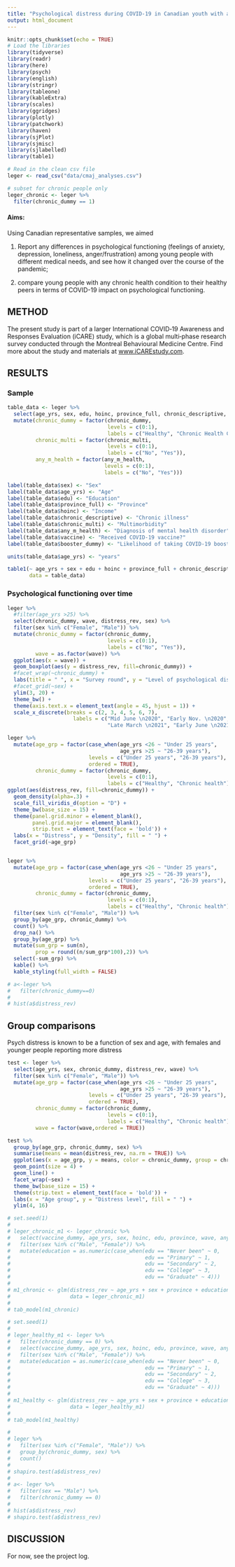```yaml
---
title: "Psychological distress during COVID-19 in Canadian youth with and without chronic health conditions"
output: html_document
---
```


```r
knitr::opts_chunk$set(echo = TRUE)
# Load the libraries
library(tidyverse)
library(readr)
library(here)
library(psych)
library(english)
library(stringr)
library(tableone)
library(kableExtra)
library(scales)
library(ggridges)
library(plotly)
library(patchwork)
library(haven)
library(sjPlot)
library(sjmisc)
library(sjlabelled)
library(table1)
```

```r
# Read in the clean csv file
leger <- read_csv("data/cmaj_analyses.csv")

# subset for chronic people only
leger_chronic <- leger %>%
  filter(chronic_dummy == 1)
```

#### Aims:
Using Canadian representative samples, we aimed 

1) Report any differences in psychological functioning (feelings of anxiety, depression, loneliness, anger/frustration)  among young people with different medical needs, and see how it changed over the course of the pandemic;

2) compare young people with any chronic health condition to their healthy peers in terms of COVID-19 impact on psychological functioning.

## METHOD

The present study is part of a larger International COVID‐19 Awareness and Responses Evaluation (iCARE) study, which is a global multi‐phase research survey conducted through the Montreal Behavioural Medicine Centre. Find more about the study and materials at [www.iCAREstudy.com](www.iCAREstudy.com). 

## RESULTS
### Sample

```r
table_data <- leger %>%
  select(age_yrs, sex, edu, hoinc, province_full, chronic_descriptive, chronic_dummy, chronic_multi, any_m_health, vaccine, booster_dummy) %>%
  mutate(chronic_dummy = factor(chronic_dummy,
                                levels = c(0:1),
                                labels = c("Healthy", "Chronic Health Condition")),
         chronic_multi = factor(chronic_multi, 
                                levels = c(0:1),
                                labels = c("No", "Yes")),
         any_m_health = factor(any_m_health,
                               levels = c(0:1),
                               labels = c("No", "Yes")))

label(table_data$sex) <- "Sex"
label(table_data$age_yrs) <- "Age"
label(table_data$edu) <- "Education"
label(table_data$province_full) <- "Province"
label(table_data$hoinc) <- "Income"
label(table_data$chronic_descriptive) <- "Chronic illness"
label(table_data$chronic_multi) <- "Multimorbidity"
label(table_data$any_m_health) <- "Diagnosis of mental health disorder"
label(table_data$vaccine) <- "Received COVID-19 vaccine?"
label(table_data$booster_dummy) <- "Likelihood of taking COVID-19 booster dose?"

units(table_data$age_yrs) <- "years"

table1(~ age_yrs + sex + edu + hoinc + province_full + chronic_descriptive + chronic_multi + any_m_health + vaccine + booster_dummy | chronic_dummy,
       data = table_data)

```

### Psychological functioning over time

```r
leger %>%
  #filter(age_yrs >25) %>%
  select(chronic_dummy, wave, distress_rev, sex) %>%
  filter(sex %in% c("Female", "Male")) %>%
  mutate(chronic_dummy = factor(chronic_dummy,
                                levels = c(0:1),
                                labels = c("No", "Yes")),
         wave = as.factor(wave)) %>%
  ggplot(aes(x = wave)) +
  geom_boxplot(aes(y = distress_rev, fill=chronic_dummy)) +
  #facet_wrap(~chronic_dummy) +
  labs(title = " ", x = "Survey round", y = "Level of psychological distress", fill = "Chronic condition") +
  #facet_grid(~sex) +
  ylim(3, 20) +
  theme_bw() +
  theme(axis.text.x = element_text(angle = 45, hjust = 1)) +
  scale_x_discrete(breaks = c(2, 3, 4, 5, 6, 7),
                     labels = c("Mid June \n2020", "Early Nov. \n2020", "Late Jan. \n2021",
                                "Late March \n2021", "Early June \n2021", "Mid Sept. \n2021"))
```

```r
leger %>%
  mutate(age_grp = factor(case_when(age_yrs <26 ~ "Under 25 years",
                                    age_yrs >25 ~ "26-39 years"),
                          levels = c("Under 25 years", "26-39 years"),
                          ordered = TRUE),
         chronic_dummy = factor(chronic_dummy, 
                                levels = c(0:1),
                                labels = c("Healthy", "Chronic health"))) %>%
ggplot(aes(distress_rev, fill=chronic_dummy)) + 
  geom_density(alpha=.3) + 
  scale_fill_viridis_d(option = "D") +
  theme_bw(base_size = 15) +
  theme(panel.grid.minor = element_blank(), 
        panel.grid.major = element_blank(),
        strip.text = element_text(face = 'bold')) + 
  labs(x = "Distress", y = "Density", fill = " ") +
  facet_grid(~age_grp)


leger %>%
  mutate(age_grp = factor(case_when(age_yrs <26 ~ "Under 25 years",
                                    age_yrs >25 ~ "26-39 years"),
                          levels = c("Under 25 years", "26-39 years"),
                          ordered = TRUE),
         chronic_dummy = factor(chronic_dummy, 
                                levels = c(0:1),
                                labels = c("Healthy", "Chronic health"))) %>%
  filter(sex %in% c("Female", "Male")) %>%
  group_by(age_grp, chronic_dummy) %>%
  count() %>%
  drop_na() %>%
  group_by(age_grp) %>%
  mutate(sum_grp = sum(n),
         prop = round((n/sum_grp*100),2)) %>%
  select(-sum_grp) %>%
  kable() %>%
  kable_styling(full_width = FALSE)

# a<-leger %>%
#   filter(chronic_dummy==0)
# 
# hist(a$distress_rev)
```
## Group comparisons

Psych distress is known to be a function of sex and age, with females and younger people reporting more distress

```r
test <- leger %>%
  select(age_yrs, sex, chronic_dummy, distress_rev, wave) %>%
  filter(sex %in% c("Female", "Male")) %>%
  mutate(age_grp = factor(case_when(age_yrs <26 ~ "Under 25 years",
                                    age_yrs >25 ~ "26-39 years"),
                          levels = c("Under 25 years", "26-39 years"),
                          ordered = TRUE),
         chronic_dummy = factor(chronic_dummy, 
                                levels = c(0:1),
                                labels = c("Healthy", "Chronic health")),
         wave = factor(wave,ordered = TRUE))

test %>%
  group_by(age_grp, chronic_dummy, sex) %>%
  summarise(means = mean(distress_rev, na.rm = TRUE)) %>%
  ggplot(aes(x = age_grp, y = means, color = chronic_dummy, group = chronic_dummy)) +
  geom_point(size = 4) + 
  geom_line() +
  facet_wrap(~sex) +
  theme_bw(base_size = 15) +
  theme(strip.text = element_text(face = 'bold')) + 
  labs(x = "Age group", y = "Distress level", fill = " ") +
  ylim(4, 16)
```

<!-- ## ADDED DISTRESS -->

<!-- ### Associations between psych distress and socio-demographic factors -->

<!-- #### Logistic regression output -->

<!-- *NOTE* - Education is treated as continuous variable with the following levels: "never been" ~ 0, "primary" ~ 1,"secondary" ~ 2, "college" ~ 3, "graduate" ~ 4. -->

<!-- Province is broken down into 3 geographical regions:  -->

<!-- * *East* = "New Brunswick", "Nova Scotia", "Prince Edward Island", "Newfoundland" -->
<!-- * *Central* = "Ontario", "Quebec" -->
<!-- * *West* = "British Columbia", "Alberta", "Saskatchewan", "Manitoba" -->

<!-- Distress rev = compound score of COVID-19 related feelings of anxiety, depression, and loneliness. Scale rangess from 4 - 16, with higher scores indicating higher levels of pandemic-related distress. -->

<!-- *** -->

<!-- ## CHRONIC GROUP -->

```r
# set.seed(1)
# 
# leger_chronic_m1 <- leger_chronic %>%
#   select(vaccine_dummy, age_yrs, sex, hoinc, edu, province, wave, any_m_health, chronic_multi, distress_rev, concern_sq002) %>%
#   filter(sex %in% c("Male", "Female")) %>%
#   mutate(education = as.numeric(case_when(edu == "Never been" ~ 0, 
#                                           edu == "Primary" ~ 1,
#                                           edu == "Secondary" ~ 2,
#                                           edu == "College" ~ 3,
#                                           edu == "Graduate" ~ 4)))
# 
# m1_chronic <- glm(distress_rev ~ age_yrs + sex + province + education + hoinc + any_m_health + chronic_multi + wave + concern_sq002,
#                   data = leger_chronic_m1)
# 
# tab_model(m1_chronic)

```

<!-- ## HEALTHY GROUP -->
```r
# set.seed(1)
# 
# leger_healthy_m1 <- leger %>%
#   filter(chronic_dummy == 0) %>%
#   select(vaccine_dummy, age_yrs, sex, hoinc, edu, province, wave, any_m_health, chronic_multi, distress_rev, concern_sq002) %>%
#   filter(sex %in% c("Male", "Female")) %>%
#   mutate(education = as.numeric(case_when(edu == "Never been" ~ 0, 
#                                           edu == "Primary" ~ 1,
#                                           edu == "Secondary" ~ 2,
#                                           edu == "College" ~ 3,
#                                           edu == "Graduate" ~ 4)))
# 
# m1_healthy <- glm(distress_rev ~ age_yrs + sex + province + education + hoinc + any_m_health + wave + concern_sq002,
#                   data = leger_healthy_m1)
# 
# tab_model(m1_healthy)
```

```r
# 
# leger %>%
#   filter(sex %in% c("Female", "Male")) %>%
#   group_by(chronic_dummy, sex) %>%
#   count()
# 
# shapiro.test(a$distress_rev)
# 
# a<- leger %>%
#   filter(sex == "Male") %>%
#   filter(chronic_dummy == 0)
# 
# hist(a$distress_rev)
# shapiro.test(a$distress_rev)
```

## DISCUSSION

For now, see the project log.
